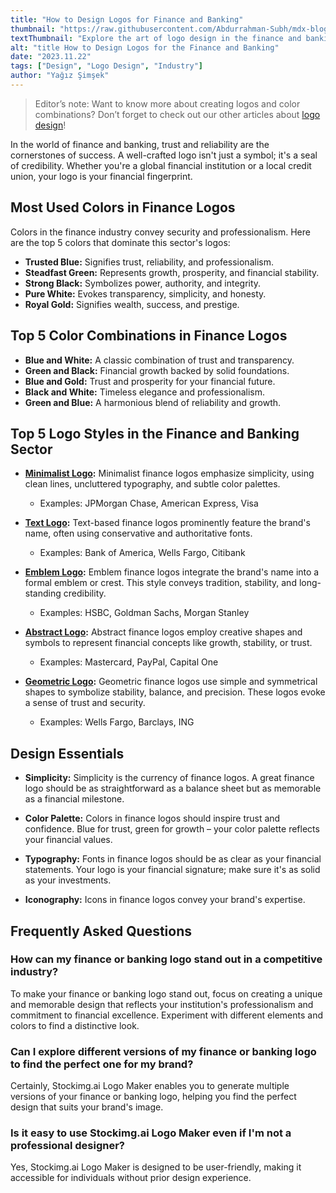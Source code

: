 ```yaml
---
title: "How to Design Logos for Finance and Banking"
thumbnail: "https://raw.githubusercontent.com/Abdurrahman-Subh/mdx-blog/main/images/logo-finance.png"
textThumbnail: "Explore the art of logo design in the finance and banking industry. Discover the most used colors, top color combinations, logo styles, and design essentials for creating a credible and trustworthy financial logo."
alt: "title How to Design Logos for the Finance and Banking"
date: "2023.11.22"
tags: ["Design", "Logo Design", "Industry"]
author: "Yağız Şimşek"
---
```


<CustomImage
  src="https://raw.githubusercontent.com/Abdurrahman-Subh/mdx-blog/main/images/title-logo-finance.png"
  alt="title How to Design Logos for the Finance and Banking"
/>

> Editor’s note: Want to know more about creating logos and color combinations? Don’t forget to check out our other articles about [logo design](https://stockimg.ai/blog/logo-design)!

In the world of finance and banking, trust and reliability are the cornerstones of success. A well-crafted logo isn't just a symbol; it's a seal of credibility. Whether you're a global financial institution or a local credit union, your logo is your financial fingerprint.

## Most Used Colors in Finance Logos

Colors in the finance industry convey security and professionalism. Here are the top 5 colors that dominate this sector's logos:

- **Trusted Blue:** Signifies trust, reliability, and professionalism.
- **Steadfast Green:** Represents growth, prosperity, and financial stability.
- **Strong Black:** Symbolizes power, authority, and integrity.
- **Pure White:** Evokes transparency, simplicity, and honesty.
- **Royal Gold:** Signifies wealth, success, and prestige.

## Top 5 Color Combinations in Finance Logos

- **Blue and White:** A classic combination of trust and transparency.
- **Green and Black:** Financial growth backed by solid foundations.
- **Blue and Gold:** Trust and prosperity for your financial future.
- **Black and White:** Timeless elegance and professionalism.
- **Green and Blue:** A harmonious blend of reliability and growth.

## Top 5 Logo Styles in the Finance and Banking Sector

- **[Minimalist Logo](https://stockimg.ai/blog/design/how-to-design-minimalist-logos):** Minimalist finance logos emphasize simplicity, using clean lines, uncluttered typography, and subtle color palettes.
  - Examples: JPMorgan Chase, American Express, Visa

- **[Text Logo](https://stockimg.ai/blog/design/how-to-design-text-logos):** Text-based finance logos prominently feature the brand's name, often using conservative and authoritative fonts.
  - Examples: Bank of America, Wells Fargo, Citibank

- **[Emblem Logo](https://stockimg.ai/blog/design/how-to-design-emblem-logos):** Emblem finance logos integrate the brand's name into a formal emblem or crest. This style conveys tradition, stability, and long-standing credibility. 
  - Examples: HSBC, Goldman Sachs, Morgan Stanley

- **[Abstract Logo](https://stockimg.ai/blog/design/how-to-design-abstract-logos):** Abstract finance logos employ creative shapes and symbols to represent financial concepts like growth, stability, or trust. 
  - Examples: Mastercard, PayPal, Capital One

- **[Geometric Logo](https://stockimg.ai/blog/design/how-to-design-geometric-logos):** Geometric finance logos use simple and symmetrical shapes to symbolize stability, balance, and precision. These logos evoke a sense of trust and security. 
  - Examples: Wells Fargo, Barclays, ING

## Design Essentials

- **Simplicity:** Simplicity is the currency of finance logos. A great finance logo should be as straightforward as a balance sheet but as memorable as a financial milestone.

- **Color Palette:** Colors in finance logos should inspire trust and confidence. Blue for trust, green for growth – your color palette reflects your financial values.

- **Typography:** Fonts in finance logos should be as clear as your financial statements. Your logo is your financial signature; make sure it's as solid as your investments.

- **Iconography:** Icons in finance logos convey your brand's expertise.

## Frequently Asked Questions

### How can my finance or banking logo stand out in a competitive industry?
To make your finance or banking logo stand out, focus on creating a unique and memorable design that reflects your institution's professionalism and commitment to financial excellence. Experiment with different elements and colors to find a distinctive look.

### Can I explore different versions of my finance or banking logo to find the perfect one for my brand?
Certainly, Stockimg.ai Logo Maker enables you to generate multiple versions of your finance or banking logo, helping you find the perfect design that suits your brand's image.

### Is it easy to use Stockimg.ai Logo Maker even if I'm not a professional designer?
Yes, Stockimg.ai Logo Maker is designed to be user-friendly, making it accessible for individuals without prior design experience.
